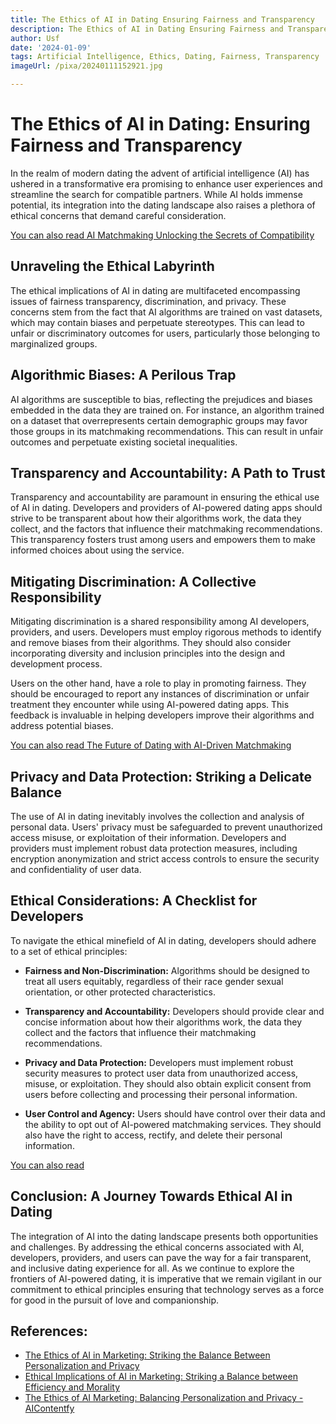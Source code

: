 ```yaml
---
title: The Ethics of AI in Dating Ensuring Fairness and Transparency
description: The Ethics of AI in Dating Ensuring Fairness and Transparency
author: Usf
date: '2024-01-09'
tags: Artificial Intelligence, Ethics, Dating, Fairness, Transparency
imageUrl: /pixa/20240111152921.jpg

---
```

# The  Ethics of AI in Dating: Ensuring Fairness and Transparency

In  the realm of modern dating the advent of artificial intelligence (AI) has ushered in a transformative era promising to enhance  user experiences and streamline the search  for compatible partners.  While AI holds  immense potential, its integration into the dating landscape also raises a plethora of ethical concerns that demand careful consideration.

[You  can also read AI Matchmaking Unlocking the Secrets of Compatibility](AI%20Matchmaking%20Unlocking%20the%20Secrets%20of%20Compatibility)


## Unraveling the Ethical Labyrinth

The ethical  implications of AI in dating are multifaceted  encompassing  issues of fairness transparency, discrimination, and privacy. These  concerns  stem from the fact that AI  algorithms are trained on vast  datasets, which may contain biases and perpetuate stereotypes. This can lead to unfair or discriminatory outcomes for users, particularly those belonging to marginalized groups.

## Algorithmic Biases: A Perilous Trap

AI algorithms are susceptible to bias, reflecting the prejudices and biases embedded in the data they are trained on. For instance,  an algorithm trained on a dataset that overrepresents certain demographic groups may favor those groups in its matchmaking recommendations. This can result in unfair outcomes and perpetuate existing societal inequalities.

## Transparency and Accountability: A Path to  Trust

Transparency and accountability are paramount  in ensuring the ethical use of AI in dating. Developers and providers of AI-powered dating apps should strive to be  transparent about how their  algorithms work, the data  they collect, and the  factors that  influence their matchmaking recommendations. This  transparency fosters trust among  users and  empowers them to make informed choices about using the service.

## Mitigating Discrimination: A Collective Responsibility

Mitigating discrimination is  a shared responsibility among AI developers, providers, and users. Developers must employ rigorous methods to identify and remove  biases from their algorithms. They should also consider incorporating diversity and inclusion principles into the design and development process.

Users on the other hand, have a role to  play in promoting fairness. They should be encouraged to report any instances of discrimination or unfair treatment they encounter while using AI-powered dating apps. This  feedback is invaluable in helping developers improve their algorithms and address potential biases.

[You can also read The Future of Dating with AI-Driven Matchmaking](The%20Future%20of%20Dating%20with%20AI-Driven%20Matchmaking)


## Privacy and Data Protection: Striking a  Delicate Balance

The use of AI in dating inevitably involves the collection  and analysis of personal data. Users' privacy  must be safeguarded to prevent unauthorized access misuse, or exploitation of their information. Developers and providers must implement robust data  protection measures, including encryption anonymization  and strict access controls to ensure the  security and confidentiality of user data.

## Ethical  Considerations: A  Checklist for Developers

To navigate the ethical minefield of AI in dating, developers should adhere  to  a set  of ethical principles:

* **Fairness and Non-Discrimination:**  Algorithms should be designed to treat all users equitably, regardless of their race gender sexual orientation, or other protected characteristics.

* **Transparency and  Accountability:** Developers  should provide clear and concise information about how their algorithms work, the data they collect and the factors  that influence their  matchmaking recommendations.

* **Privacy and Data Protection:** Developers must implement robust security measures to protect user  data from unauthorized access, misuse, or exploitation.  They should also  obtain  explicit consent from users before  collecting and processing their personal  information.

* **User Control and Agency:** Users should have control over their data and the ability to  opt  out of AI-powered matchmaking services. They should also have the right to access, rectify, and delete their personal information.

[You can also read  ]()


## Conclusion: A Journey Towards Ethical AI  in Dating

The integration of  AI into the dating landscape presents both opportunities  and challenges. By  addressing the  ethical concerns associated with AI, developers, providers, and users  can pave the way for a fair transparent, and inclusive dating experience for all. As we continue to explore the frontiers of AI-powered dating, it is imperative that we remain vigilant in  our commitment to ethical  principles  ensuring that technology serves as a  force for good in the pursuit of love and companionship.

## References:
- [The Ethics of AI in Marketing: Striking the Balance Between Personalization and Privacy](https://www.timefordesigns.com/blog/2023/10/06/the-ethics-of-ai-in-marketing-striking-the-balance-between-personalization-and-privacy/)
- [Ethical Implications of AI in Marketing: Striking a Balance between Efficiency and Morality](https://www.linkedin.com/pulse/ethical-implications-ai-marketing-striking-balance-between-luicien)
- [The Ethics of AI Marketing: Balancing Personalization and Privacy - AIContentfy](https://aicontentfy.com/en/blog/ethics-of-ai-marketing-balancing-personalization-and-privacy)
